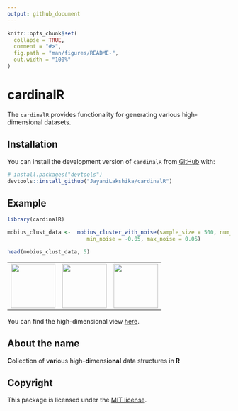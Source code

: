 ```yaml
---
output: github_document
---
```


<!-- README.md is generated from README.Rmd. Please edit that file -->

```r
knitr::opts_chunk$set(
  collapse = TRUE,
  comment = "#>",
  fig.path = "man/figures/README-",
  out.width = "100%"
)
```

# cardinalR

<!-- badges: start -->
<!-- badges: end -->

The `cardinalR` provides functionality for generating various high-dimensional datasets.

## Installation

You can install the development version of `cardinalR` from [GitHub](https://github.com/) with:

``` r
# install.packages("devtools")
devtools::install_github("JayaniLakshika/cardinalR")
```

## Example

```r
library(cardinalR)
```

```r
mobius_clust_data <-  mobius_cluster_with_noise(sample_size = 500, num_noise_dims = 2, 
                         min_noise = -0.05, max_noise = 0.05)

head(mobius_clust_data, 5)
```

<table style="width:100%">
  <tr>
    <td align="center"><img src="man/figures/mobius_1.png" height="100" alt="" /></td>
    <td align="center"><img src="man/figures/mobius_2.png" height="100" alt="" /></td>
    <td align="center"><img src="man/figures/mobius_3.png" height="100" alt="" /></td>
  </tr>
</table>


You can find the high-dimensional view [here](https://youtu.be/731aZxDifCs).

## About the name

**C**ollection of v**ar**ious high-**d**imens**i**o**nal** data structures in **R**

## Copyright

This package is licensed under the [MIT license](https://github.com/JayaniLakshika/cardinalR/tree/main?tab=MIT-2-ov-file). 

